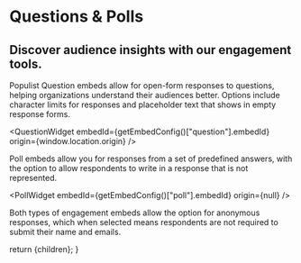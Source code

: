 
# Questions & Polls

## Discover audience insights with our engagement tools.

Populist Question embeds allow for open-form responses to questions, helping organizations understand their audiences better. Options include character limits for responses and placeholder text that shows in empty response forms.

<QuestionWidget
  embedId={getEmbedConfig()["question"].embedId}
  origin={window.location.origin}
/>

Poll embeds allow you for responses from a set of predefined answers, with the option to allow respondents to write in a response that is not represented.

<PollWidget embedId={getEmbedConfig()["poll"].embedId} origin={null} />

Both types of engagement embeds allow the option for anonymous responses, which when selected means respondents are not required to submit their name and emails.

  return <DocsLayout currentPage="content">{children}</DocsLayout>;
}

